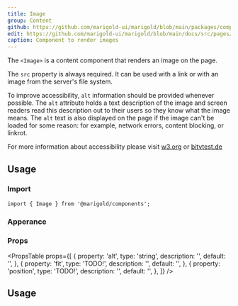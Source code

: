 ```yaml
---
title: Image
group: Content
github: https://github.com/marigold-ui/marigold/blob/main/packages/components/src/Image/Image.tsx
edit: https://github.com/marigold-ui/marigold/blob/main/docs/src/pages/components/image.mdx
caption: Component to render images
---
```


The `<Image>` is a content component that renders an image on the page.

The `src` property is always required. It can be used with a link or with an image from the server's file system.

To improve accessibility, `alt` information should be provided whenever possible.
The `alt` attribute holds a text description of the image and screen readers read this description out to their users so they know what the image means. The `alt` text is also displayed on the page if the image can't be loaded for some reason: for example, network errors, content blocking, or linkrot.

For more information about accessibility please visit [w3.org](https://www.w3.org/WAI/tutorials/images/tips/) or [bitvtest.de](https://ergebnis.bitvtest.de/pruefschritt/bitv-20-web/9-1-1-1b-alternativtexte-fuer-grafiken-und-objekte)

<Preview>
  <BasicImage />
</Preview>

## Usage

### Import

```tsx
import { Image } from '@marigold/components';
```

### Apperance

<AppearanceTable component={title} />

### Props

<PropsTable
  props={[
    {
      property: 'alt',
      type: 'string',
      description: '',
      default: '',
    },
    {
      property: 'fit',
      type: 'TODO!',
      description: '',
      default: '',
    },
    {
      property: 'position',
      type: 'TODO!',
      description: '',
      default: '',
    },
  ]}
/>

## Usage

```tsx preview file=components/Image/image.demo.tsx

```
